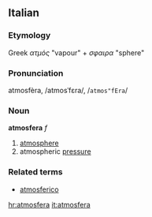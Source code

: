 ==Italian==
===Etymology===
Greek ''ατμός'' "vapour" + ''σφαιρα'' "sphere"
===Pronunciation===
atmosfèra, /atmosˈfɛra/, /<tt>atmos"fEra</tt>/
===Noun===
'''atmosfera''' ''f''

# [[atmosphere]]
# atmospheric [[pressure]]

===Related terms===
*[[atmosferico]]

[[hr:atmosfera]]
[[it:atmosfera]]